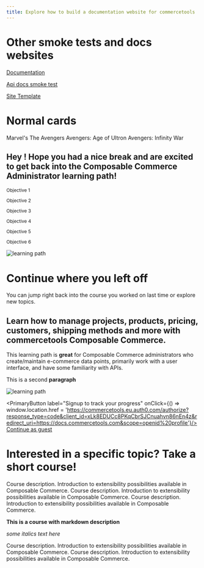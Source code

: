 ```yaml
---
title: Explore how to build a documentation website for commercetools
---
```



# Other smoke tests and docs websites

<Cards narrow>
  <Card>

[Documentation](/../documentation)

  </Card>
  <Card>

[Api docs smoke test](/../api-docs-smoke-test)

  </Card>
  <Card>

[Site Template](/../site-template)

  </Card>
</Cards>

# Normal cards

<Cards>
  <Card>Marvel's The Avengers</Card>
  <Card>Avengers: Age of Ultron</Card>
  <Card>Avengers: Infinity War</Card>
</Cards>

<IfUserLoggedIn>

<h2>Hey <FirstName />! Hope you had a nice break and are excited to get back into the Composable Commerce Administrator learning path!</h2>
<Cards>
<Card title="Learning objectives">
<p style="margin-top: 0.3rem; font-size:12px;"><CheckThinIcon color="primary" size="medium"/> Objective 1</p>
<p style="margin-top: 0.3rem; font-size:12px;"><CheckThinIcon color="primary" size="medium"/> Objective 2</p>
<p style="margin-top: 0.3rem; font-size:12px;"><CheckThinIcon color="primary" size="medium"/> Objective 3</p>
<p style="margin-top: 0.3rem; font-size:12px;"><CheckThinIcon color="primary" size="medium"/> Objective 4</p>
<p style="margin-top: 0.3rem; font-size:12px;"><CheckThinIcon color="primary" size="medium"/> Objective 5</p>
<p style="margin-top: 0.3rem; font-size:12px;"><CheckThinIcon color="primary" size="medium"/> Objective 6</p>
</Card>
  <ImageCard>

  ![learning path](/content/files/logged-in-learning-path.svg)

  </ImageCard>
</Cards>

<h1>Continue where you left off</h1>

You can jump right back into the course you worked on last time or explore new topics.
</IfUserLoggedIn>

<IfUserLoggedOut>

<h2>Learn how to manage projects, products, pricing, customers, shipping methods and more with commercetools Composable Commerce.</h2>

<Cards>
  <LearningPathCard title="Overview" duration="1 hour 25 minutes | 7 courses" productName="Composable Commerce">

This learning path is **great** for Composable Commerce administrators who create/maintain e-commerce data points, primarily work with a user interface, and have some familiarity with APIs.

This is a second **paragraph**

  </LearningPathCard>
  <ImageCard>

  ![learning path](/content/files/logged-out-learning-path.svg)

  </ImageCard>
</Cards>


<PrimaryButton label="Signup to track your progress" onClick={() => window.location.href = 'https://commercetools.eu.auth0.com/authorize?response_type=code&client_id=xLk8EDUCc8PKqCbrSJCnuahvn86nEn4z&redirect_uri=https://docs.commercetools.com&scope=openid%20profile'}/> <a href="/self-learning/overview">Continue as guest</a>



<h1>Interested in a specific topic? Take a short course!</h1>
</IfUserLoggedOut>

<Cards narrow clickable>
<CourseCard duration="30 min" title="Course name" href="self-learning/overview" courseId="66">Course description. Introduction to extensibility possibilities available in Composable Commerce. </CourseCard>
<CourseCard duration="30 min" title="Course name" href="/">Course description. Introduction to extensibility possibilities available in Composable Commerce. </CourseCard>
<CourseCard duration="30 min" title="Course name" href="/">Course description. Introduction to extensibility possibilities available in Composable Commerce. </CourseCard>
<CourseCard duration="30 min" title="Course name" href="/">

**This is a course with markdown description**

*some italics text here*

</CourseCard>
<CourseCard duration="30 min" title="Course name" href="/">Course description. Introduction to extensibility possibilities available in Composable Commerce. </CourseCard>
<CourseCard duration="30 min" title="Course name" href="/">Course description. Introduction to extensibility possibilities available in Composable Commerce. </CourseCard>
</Cards>


